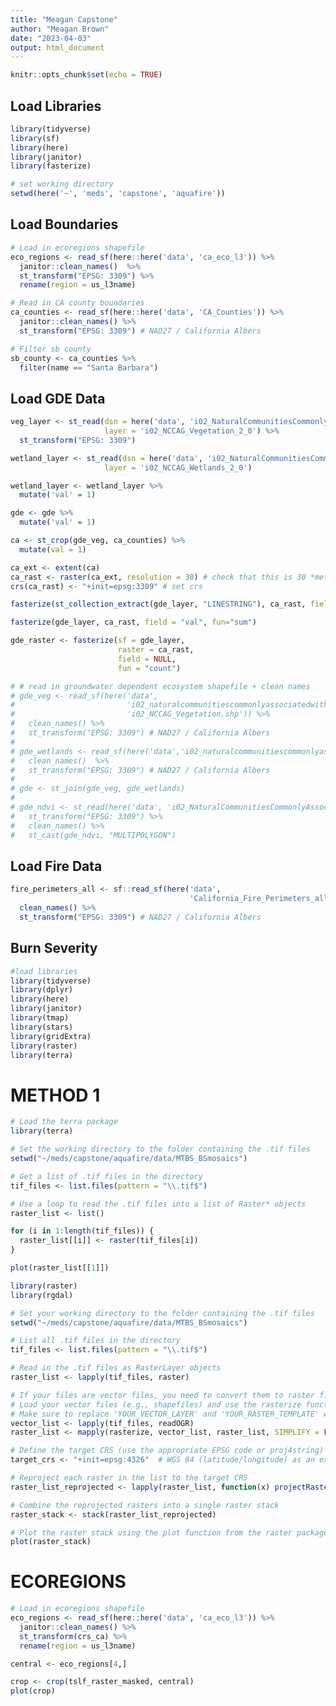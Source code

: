 ```yaml
---
title: "Meagan Capstone"
author: "Meagan Brown"
date: "2023-04-03"
output: html_document
---
```


```r
knitr::opts_chunk$set(echo = TRUE)
```

## Load Libraries
```r
library(tidyverse)
library(sf)
library(here)
library(janitor)
library(fasterize)
```

```r
# set working directory
setwd(here('~', 'meds', 'capstone', 'aquafire'))
```

## Load Boundaries
```r
# Load in ecoregions shapefile
eco_regions <- read_sf(here::here('data', 'ca_eco_l3')) %>% 
  janitor::clean_names()  %>% 
  st_transform("EPSG: 3309") %>% 
  rename(region = us_l3name)

# Read in CA county boundaries
ca_counties <- read_sf(here::here('data', 'CA_Counties')) %>% 
  janitor::clean_names() %>% 
  st_transform("EPSG: 3309") # NAD27 / California Albers

# Filter sb county
sb_county <- ca_counties %>% 
  filter(name == "Santa Barbara")
```

## Load GDE Data
```r
veg_layer <- st_read(dsn = here('data', 'i02_NaturalCommunitiesCommonlyAssociatedwithGroundwater_v2_0.gdb'),
                     layer = 'i02_NCCAG_Vegetation_2_0') %>% 
  st_transform("EPSG: 3309")

wetland_layer <- st_read(dsn = here('data', 'i02_NaturalCommunitiesCommonlyAssociatedwithGroundwater_v2_0.gdb'),
                     layer = 'i02_NCCAG_Wetlands_2_0')

wetland_layer <- wetland_layer %>% 
  mutate('val' = 1)

gde <- gde %>% 
  mutate('val' = 1)

ca <- st_crop(gde_veg, ca_counties) %>%
  mutate(val = 1)

ca_ext <- extent(ca)
ca_rast <- raster(ca_ext, resolution = 30) # check that this is 30 *meters* 
crs(ca_rast) <- "+init=epsg:3309" # set crs

fasterize(st_collection_extract(gde_layer, "LINESTRING"), ca_rast, field = 'val', background = 0)

fasterize(gde_layer, ca_rast, field = "val", fun="sum")

gde_raster <- fasterize(sf = gde_layer,
                        raster = ca_rast,
                        field = NULL,
                        fun = "count")

# # read in groundwater dependent ecosystem shapefile + clean names
# gde_veg <- read_sf(here('data',
#                         'i02_naturalcommunitiescommonlyassociatedwithgroundwater',
#                         'i02_NCCAG_Vegetation.shp')) %>%
#   clean_names() %>%
#   st_transform("EPSG: 3309") # NAD27 / California Albers
# 
# gde_wetlands <- read_sf(here('data','i02_naturalcommunitiescommonlyassociatedwithgroundwater','i02_NCCAG_Wetlands.shp')) %>%
#   clean_names()  %>%
#   st_transform("EPSG: 3309") # NAD27 / California Albers
# 
# gde <- st_join(gde_veg, gde_wetlands)
# 
# gde_ndvi <- st_read(here('data', 'i02_NaturalCommunitiesCommonlyAssociatedwithGroundwater_v2_0.gdb')) %>% 
#   st_transform("EPSG: 3309") %>% 
#   clean_names() %>% 
#   st_cast(gde_ndvi, "MULTIPOLYGON")
```

## Load Fire Data
```r
fire_perimeters_all <- sf::read_sf(here('data', 
                                        'California_Fire_Perimeters_all')) %>% 
  clean_names() %>% 
  st_transform("EPSG: 3309") # NAD27 / California Albers
```

## Burn Severity
```r
#load libraries
library(tidyverse)
library(dplyr)
library(here)
library(janitor)
library(tmap)
library(stars)
library(gridExtra)
library(raster)
library(terra)
```

# METHOD 1

```r
# Load the terra package
library(terra)

# Set the working directory to the folder containing the .tif files
setwd("~/meds/capstone/aquafire/data/MTBS_BSmosaics")

# Get a list of .tif files in the directory
tif_files <- list.files(pattern = "\\.tif$")

# Use a loop to read the .tif files into a list of Raster* objects
raster_list <- list()

for (i in 1:length(tif_files)) {
  raster_list[[i]] <- raster(tif_files[i])
}

plot(raster_list[[1]])
```

```r
library(raster)
library(rgdal)

# Set your working directory to the folder containing the .tif files
setwd("~/meds/capstone/aquafire/data/MTBS_BSmosaics")

# List all .tif files in the directory
tif_files <- list.files(pattern = "\\.tif$")

# Read in the .tif files as RasterLayer objects
raster_list <- lapply(tif_files, raster)

# If your files are vector files, you need to convert them to raster files first.
# Load your vector files (e.g., shapefiles) and use the rasterize function.
# Make sure to replace 'YOUR_VECTOR_LAYER' and 'YOUR_RASTER_TEMPLATE' with the actual objects or filenames.
vector_list <- lapply(tif_files, readOGR)
raster_list <- mapply(rasterize, vector_list, raster_list, SIMPLIFY = FALSE)

# Define the target CRS (use the appropriate EPSG code or proj4string)
target_crs <- "+init=epsg:4326"  # WGS 84 (latitude/longitude) as an example

# Reproject each raster in the list to the target CRS
raster_list_reprojected <- lapply(raster_list, function(x) projectRaster(x, crs = target_crs))

# Combine the reprojected rasters into a single raster stack
raster_stack <- stack(raster_list_reprojected)

# Plot the raster stack using the plot function from the raster package
plot(raster_stack)


```








# ECOREGIONS
```r
# Load in ecoregions shapefile
eco_regions <- read_sf(here::here('data', 'ca_eco_l3')) %>% 
  janitor::clean_names() %>% 
  st_transform(crs_ca) %>% 
  rename(region = us_l3name)

central <- eco_regions[4,]

crop <- crop(tslf_raster_masked, central)
plot(crop)
```

